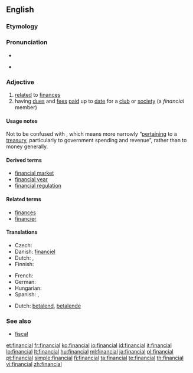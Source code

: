 ==English==

===Etymology===
{{suffix|finance|al}}

===Pronunciation===
* {{audio|en-us-financial.ogg|Audio (US)}}

* {{IPA|/faɪˈnænʃəl/}}

===Adjective===
{{en-adj|-}}

# [[relate]]d to [[finance]]s
# having [[due]]s and [[fee]]s [[paid]] up to [[date]] for a [[club]] or [[society]] (a ''financial'' member)

====Usage notes====
Not to be confused with {{term|fiscal}}, which means more narrowly “[[pertaining]] to a [[treasury]], particularly to government spending and revenue”, rather than to money generally.

====Derived terms====
* [[financial market]]
* [[financial year]]
* [[financial regulation]]

====Related terms====
* [[finances]]
* [[financier]]

====Translations====
{{trans-top|related to finances}}
* Czech: {{t+|cs|finanční|m}}
* Danish: [[financiel]]
* Dutch: {{t+|nl|financieel}}, {{t-|nl|financiële}}
* Finnish: {{t+|fi|taloudellinen}}
{{trans-mid}}
* French: {{t+|fr|financier}}
* German: {{t+|de|finanziell}}
* Hungarian: {{t+|hu|pénzügyi}}
* Spanish: {{t+|es|financiero|m}}, {{t-|es|financiera|f}}
{{trans-bottom}}

{{trans-top|paying}}
* Dutch: [[betalend]], [[betalende]]
{{trans-mid}}
{{trans-bottom}}

===See also===
* [[fiscal]]


[[et:financial]]
[[fr:financial]]
[[ko:financial]]
[[io:financial]]
[[id:financial]]
[[it:financial]]
[[lo:financial]]
[[lt:financial]]
[[hu:financial]]
[[ml:financial]]
[[ja:financial]]
[[pl:financial]]
[[pt:financial]]
[[simple:financial]]
[[fi:financial]]
[[ta:financial]]
[[te:financial]]
[[th:financial]]
[[vi:financial]]
[[zh:financial]]